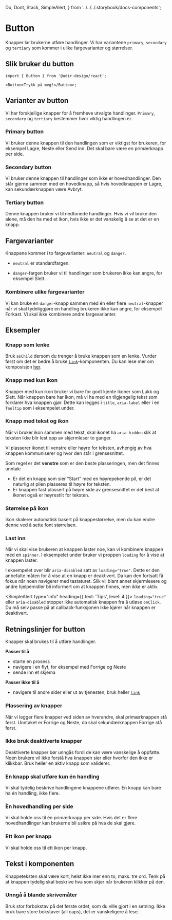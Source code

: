   Do,
  Dont,
  Stack,
  SimpleAlert,
} from '../../../.storybook/docs-components';

<Meta of={ButtonStories} />

# Button

Knapper lar brukerne utføre handlinger. Vi har variantene `primary`, `secondary` og `tertiary` som kommer i ulike fargevarianter og størrelser.

<Primary />
<Controls />

## Slik bruker du button

```tsx
import { Button } from '@udir-design/react';

<Button>Trykk på meg!</Button>;
```

## Varianter av button

Vi har forskjellige knapper for å fremheve utvalgte handlinger. `Primary`, `secondary` og `tertiary` bestemmer hvor viktig handlingen er.

### Primary button

Vi bruker denne knappen til den handlingen som er viktigst for brukeren, for eksempel Lagre, Neste eller Send inn. Det skal bare være en primærknapp per side.

<Canvas of={ButtonStories.Primary} />

### Secondary button

Vi bruker denne knappen til handlinger som ikke er hovedhandlinger. Den står gjerne sammen med en hovedknapp, så hvis hovedknappen er Lagre, kan sekundærknappen være Avbryt.

<Canvas of={ButtonStories.Secondary} />

### Tertiary button

Denne knappen bruker vi til nedtonede handlinger. Hvis vi vil bruke den alene, må den ha med et ikon, hvis ikke er det vanskelig å se at det er en knapp.

<Canvas of={ButtonStories.Tertiary} />

## Fargevarianter

Knappene kommer i to fargevarianter: `neutral` og `danger`.

- `neutral` er standardfargen.

<Canvas of={ButtonStories.Neutral} />

- `danger`-fargen bruker vi til handlinger som brukeren ikke kan angre, for eksempel Slett.

<Canvas of={ButtonStories.Danger} />

### Kombinere ulike fargevarianter

Vi kan bruke en `danger`-knapp sammen med én eller flere `neutral`-knapper når vi skal tydeliggjøre en handling brukeren ikke kan angre, for eksempel Forkast. Vi skal ikke kombinere andre fargevarianter.

<Canvas of={ButtonStories.CombinedColors} />

## Eksempler

### Knapp som lenke

Bruk `asChild` dersom du trenger å bruke knappen som en lenke. Vurder først om det er bedre å bruke [`Link`](/docs/components-link--docs)-komponenten.
Du kan lese mer om komposisjon [her](https://www.designsystemet.no/grunnleggende/for-utviklere/komposisjon).

<Canvas of={ButtonStories.AsLink} />

### Knapp med kun ikon

Knapper med kun ikon bruker vi bare for godt kjente ikoner som Lukk og Slett. Når knappen bare har ikon, må vi ha med en tilgjengelig tekst som forklarer hva knappen gjør. Dette kan legges i `title`, `aria-label` eller i en `Tooltip` som i eksempelet under.

<Canvas of={ButtonStories.IconOnly} />

### Knapp med tekst og ikon

Når vi bruker ikon sammen med tekst, skal ikonet ha `aria-hidden` slik at teksten ikke blir lest opp av skjermleser to ganger.

<Canvas of={ButtonStories.TextAndIcon} />

Vi plasserer ikonet til venstre eller høyre for teksten, avhengig av hva knappen kommuniserer og hvor den står i grensesnittet.

Som regel er det **venstre** som er den beste plasseringen, men det finnes unntak:

- Er det en knapp som sier “Start” med en høyrepekende pil, er det naturlig at pilen plasseres til høyre for teksten.
- Er knappen fast plassert på høyre side av grensesnittet er det best at ikonet også er høyrestilt for teksten.

### Størrelse på ikon

Ikon skalerer automatisk basert på knappestørrelse, men du kan endre denne ved å sette font størrelsen.

<Canvas of={ButtonStories.IconOnly} />

### Last inn

Når vi skal vise brukeren at knappen laster noe, kan vi kombinere knappen med en `spinner`.
I eksempelet under bruker vi proppen `loading` for å vise at knappen laster.

<Canvas of={ButtonStories.Loading} />

I eksempelet over blir `aria-disabled` satt av `loading="true"`. Dette er den anbefalte måten for å vise at en knapp er deaktivert. Da kan den fortsatt få fokus når noen navigerer med tastaturet. Slik vil blant annet skjermlesere og andre hjelpemidler bli informert om at knappen finnes, men ikke er aktiv.

<SimpleAlert type="info" heading={{ text: 'Tips', level: 4 }}>
  `loading="true"` eller `aria-disabled` stopper ikke automatisk knappen fra å
  utløse `onClick`. Du må selv passe på at callback-funksjonen ikke kjører når
  knappen er deaktivert.
</SimpleAlert>

## Retningslinjer for button

Knapper skal brukes til å utføre handlinger.

**Passer til å**

- starte en prosess
- navigere i en flyt, for eksempel med Forrige og Neste
- sende inn et skjema

**Passer ikke til å**

- navigere til andre sider eller ut av tjenesten, bruk heller [`link`](/docs/components-link--docs)

### Plassering av knapper

Når vi legger flere knapper ved siden av hverandre, skal primærknappen stå først. Unntaket er Forrige og Neste, da skal sekundærknappen Forrige stå først.

### Ikke bruk deaktiverte knapper

Deaktiverte knapper bør unngås fordi de kan være vanskelige å oppfatte. Noen brukere vil ikke forstå hva knappen sier eller hvorfor den ikke er klikkbar. Bruk heller en aktiv knapp som validerer.

### En knapp skal utføre kun én handling

Vi skal tydelig beskrive handlingene knappene utfører. En knapp kan bare ha én handling, ikke flere.

<ButtonEx1 />

### Èn hovedhandling per side

Vi skal holde oss til én primærknapp per side. Hvis det er flere hovedhandlinger kan brukerne bli usikre på hva de skal gjøre.

<ButtonEx2 />

### Ett ikon per knapp

Vi skal holde oss til ett ikon per knapp.

<ButtonEx4 />

## Tekst i komponenten

Knappeteksten skal være kort, helst ikke mer enn to, maks. tre ord. Tenk på at knappen tydelig skal beskrive hva som skjer når brukeren klikker på den.

### Unngå å blande skrivemåter

Bruk stor forbokstav på det første ordet, som du ville gjort i en setning. Ikke bruk bare store bokstaver (all caps), det er vanskeligere å lese.

<ButtonEx5 />
